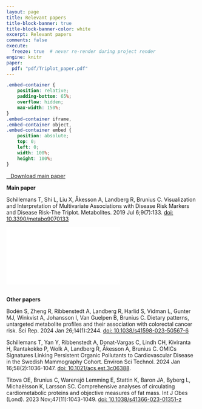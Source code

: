 ```yaml
---
layout: page
title: Relevant papers
title-block-banner: true
title-block-banner-color: white
excerpt: Relevant papers
comments: false
execute:
  freeze: true  # never re-render during project render
engine: knitr 
paper:
  pdf: "pdf/Triplot_paper.pdf"
---
```


```css
.embed-container {
    position: relative;
    padding-bottom: 65%;  
    overflow: hidden;
    max-width: 150%;
}
.embed-container iframe,
.embed-container object,
.embed-container embed {
    position: absolute;
    top: 0;
    left: 0;
    width: 100%;
    height: 100%;
}
```

```{=html}
<p class="text-center">

<a class="btn btn-outline-info btn-lg cv-download" href="`r rmarkdown::metadata$paper$pdf`" target="_blank"> <i class="fa-solid  fa-file-arrow-down"></i>&ensp; Download main paper </a>

</p>
<p class="large-text">

<strong>Main paper</strong>


</p>
```
Schillemans T, Shi L, Liu X, Åkesson A, Landberg R, Brunius C. Visualization and Interpretation of Multivariate Associations with Disease Risk Markers and Disease Risk-The Triplot. Metabolites. 2019 Jul 6;9(7):133. [doi: 10.3390/metabo9070133](https://www.mdpi.com/2218-1989/9/7/133)

::: embed-container
<iframe src="`r rmarkdown::metadata$paper$pdf`" style="border: 5px">

</iframe>
:::

```{=html}
<br>
<p class="large-text">

<strong>Other papers</strong>
</p>
```
Bodén S, Zheng R, Ribbenstedt A, Landberg R, Harlid S, Vidman L, Gunter MJ, Winkvist A, Johansson I, Van Guelpen B, Brunius C. Dietary patterns, untargeted metabolite profiles and their association with colorectal cancer risk. Sci Rep. 2024 Jan 26;14(1):2244. [doi: 10.1038/s41598-023-50567-6](https://www.nature.com/articles/s41598-023-50567-6)

Schillemans T, Yan Y, Ribbenstedt A, Donat-Vargas C, Lindh CH, Kiviranta H, Rantakokko P, Wolk A, Landberg R, Åkesson A, Brunius C. OMICs Signatures Linking Persistent Organic Pollutants to Cardiovascular Disease in the Swedish Mammography Cohort. Environ Sci Technol. 2024 Jan 16;58(2):1036-1047. [doi: 10.1021/acs.est.3c06388](https://pubs.acs.org/doi/full/10.1021/acs.est.3c06388).

Titova OE, Brunius C, Warensjö Lemming E, Stattin K, Baron JA, Byberg L, Michaëlsson K, Larsson SC. Comprehensive analyses of circulating cardiometabolic proteins and objective measures of fat mass. Int J Obes (Lond). 2023 Nov;47(11):1043-1049. [doi: 10.1038/s41366-023-01351-z](https://pubmed.ncbi.nlm.nih.gov/37550405/)
